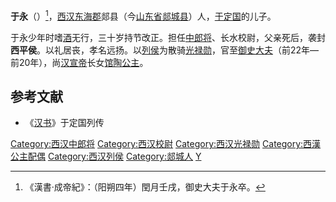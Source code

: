 '''于永'''（{{bd||？|前20年|catIdx=Y}}）<ref>《漢書·成帝紀》：（阳朔四年）閏月壬戌，御史大夫于永卒。</ref>，[[西汉|西汉]][[东海郡|东海郡]]郯县（今[[山东省|山东省]][[郯城县|郯城县]]）人，[[于定国|于定国]]的儿子。

于永少年时嗜[[酒|酒]]无行，三十岁持节改正。担任[[中郎将|中郎将]]、长水校尉，父亲死后，袭封'''西平侯'''。以礼居丧，孝名远扬。以[[列侯|列侯]]为散骑[[光禄勋|光禄勋]]，官至[[御史大夫|御史大夫]]（前22年—前20年），尚[[汉宣帝|汉宣帝]]长女[[劉施|馆陶公主]]。

==参考文献== 
*《[[汉书|汉书]]》于定国列传

{{start box}}
{{s-before|[[匡衡|匡衡]]}}
{{s-title|[[西汉|西汉]][[光祿勳|光祿勳]]<br>第五十五任<br>前37年—前22年}}
{{s-after|[[薛宣|薛宣]]}}
{{s-before|[[王音|王音]]}}
{{s-title|[[西汉|西汉]][[御史大夫|御史大夫]]<br>第五十五任<br>前22年—前20年}}
{{s-after|[[薛宣|薛宣]]}}
{{s-before|父[[于定國|于定國]]}}
{{s-title|[[西汉|西汉]][[西平侯|西平侯]]<br>第二任<br>前40年—前20年}}
{{s-after|子[[于恬|于恬]]}}
{{end box}}

[[Category:西汉中郎将|Category:西汉中郎将]]
[[Category:西汉校尉|Category:西汉校尉]]
[[Category:西汉光禄勋|Category:西汉光禄勋]]
[[Category:西漢公主配偶|Category:西漢公主配偶]]
[[Category:西汉列侯|Category:西汉列侯]]
[[Category:郯城人|Category:郯城人]]
[[Category:于姓|Y]]